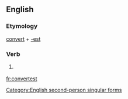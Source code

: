==English==

===Etymology===
[[convert]] + [[-est]]

===Verb===
{{en-verb form}}

# {{archaic}} {{form of|Second-person singular simple present form|convert}}

[[Category:English second-person singular forms]]

[[fr:convertest]]